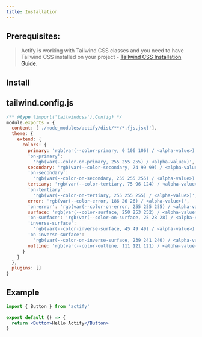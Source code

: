 ---
title: Installation
---

## Prerequisites:

> Actify is working with Tailwind CSS classes and you need to have Tailwind CSS installed on your project - <a href="https://tailwindcss.com/docs/installation/framework-guides" target="_blank">Tailwind CSS Installation Guide</a>.

## Install

<DocTabs
  language="shell"
  tabs='[{"label":"pnpm","icon":"pnpm","content":"pnpm add actify"},{"label":"yarn","icon":"yarn","content":"yarn add actify"},{"label":"npm","icon":"npm","content":"npm i actify"}]'
/>

## tailwind.config.js

```js
/** @type {import('tailwindcss').Config} */
module.exports = {
  content: ['./node_modules/actify/dist/**/*.{js,jsx}'],
  theme: {
    extend: {
      colors: {
        primary: 'rgb(var(--color-primary, 0 106 106) / <alpha-value>)',
        'on-primary':
          'rgb(var(--color-on-primary, 255 255 255) / <alpha-value>)',
        secondary: 'rgb(var(--color-secondary, 74 99 99) / <alpha-value>)',
        'on-secondary':
          'rgb(var(--color-on-secondary, 255 255 255) / <alpha-value>)',
        tertiary: 'rgb(var(--color-tertiary, 75 96 124) / <alpha-value>)',
        'on-tertiary':
          'rgb(var(--color-on-tertiary, 255 255 255) / <alpha-value>)',
        error: 'rgb(var(--color-error, 186 26 26) / <alpha-value>)',
        'on-error': 'rgb(var(--color-on-error, 255 255 255) / <alpha-value>)',
        surface: 'rgb(var(--color-surface, 250 253 252) / <alpha-value>)',
        'on-surface': 'rgb(var(--color-on-surface, 25 28 28) / <alpha-value>)',
        'inverse-surface':
          'rgb(var(--color-inverse-surface, 45 49 49) / <alpha-value>)',
        'on-inverse-surface':
          'rgb(var(--color-on-inverse-surface, 239 241 240) / <alpha-value>)',
        outline: 'rgb(var(--color-outline, 111 121 121) / <alpha-value>)'
      }
    }
  },
  plugins: []
}
```

## Example

```jsx
import { Button } from 'actify'

export default () => {
  return <Button>Hello Actify</Button>
}
```
